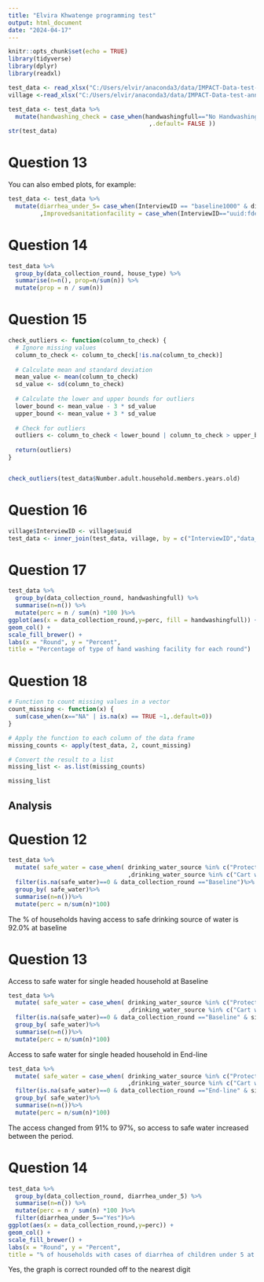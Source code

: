 ---
title: "Elvira Khwatenge programming test"
output: html_document
date: "2024-04-17"
---


```{r setup, include=FALSE}
knitr::opts_chunk$set(echo = TRUE)
library(tidyverse)
library(dplyr)
library(readxl)

test_data <- read_xlsx("C:/Users/elvir/anaconda3/data/IMPACT-Data-test-annexes/Annex 1 - REACH TEST DATA.xlsm")
village <-read_xlsx("C:/Users/elvir/anaconda3/data/IMPACT-Data-test-annexes/village.xlsm")
```









```{r}
test_data <- test_data %>%
  mutate(handwashing_check = case_when(handwashingfull=="No Handwashing facility" & `Frequency.respondant.report.handwhashing.a.day` =="7 times and more" ~ TRUE
                                        ,.default= FALSE ))
str(test_data)
```

# Question 13

You can also embed plots, for example:

```{r, echo=FALSE}
test_data <- test_data %>%
  mutate(diarrhea_under_5= case_when(InterviewID == "baseline1000" & diarrhea_under_5=="Yes"~"NA", .default= diarrhea_under_5)
         ,Improvedsanitationfacility = case_when(InterviewID=="uuid:fde636f2-60d5-4c61-bdb8-be783b8e207f" & Improvedsanitationfacility =="Improved toilet facility" ~"Unimproved toilet facility",.default = Improvedsanitationfacility ))

```

# Question 14

```{r}
test_data %>%
  group_by(data_collection_round, house_type) %>%
  summarise(n=n(), prop=n/sum(n)) %>%
  mutate(prop = n / sum(n))

```

# Question 15

```{r}
check_outliers <- function(column_to_check) {
  # Ignore missing values
  column_to_check <- column_to_check[!is.na(column_to_check)]
  
  # Calculate mean and standard deviation
  mean_value <- mean(column_to_check)
  sd_value <- sd(column_to_check)
  
  # Calculate the lower and upper bounds for outliers
  lower_bound <- mean_value - 3 * sd_value
  upper_bound <- mean_value + 3 * sd_value
  
  # Check for outliers
  outliers <- column_to_check < lower_bound | column_to_check > upper_bound
  
  return(outliers)
}


check_outliers(test_data$Number.adult.household.members.years.old)

```
# Question 16

```{r}

village$InterviewID <- village$uuid
test_data <- inner_join(test_data, village, by = c("InterviewID","data_collection_round"))

```


# Question 17

```{r}
test_data %>%
  group_by(data_collection_round, handwashingfull) %>%
  summarise(n=n()) %>%
  mutate(perc = n / sum(n) *100 )%>%
ggplot(aes(x = data_collection_round,y=perc, fill = handwashingfull)) +
geom_col() +
scale_fill_brewer() +
labs(x = "Round", y = "Percent",
title = "Percentage of type of hand washing facility for each round")
```
# Question 18

```{r}

# Function to count missing values in a vector
count_missing <- function(x) {
  sum(case_when(x=="NA" | is.na(x) == TRUE ~1,.default=0))
}

# Apply the function to each column of the data frame
missing_counts <- apply(test_data, 2, count_missing)

# Convert the result to a list
missing_list <- as.list(missing_counts)

missing_list
```
## Analysis

# Question 12


```{r}

test_data %>%
  mutate( safe_water = case_when( drinking_water_source %in% c("Protected dug well", "Piped water to yard or plot","Piped water into dwelling (house)","Bottled water", "Tube well or borehole","Public tap or standpipe", "Protected spring")~ "Improved water source"
                                  ,drinking_water_source %in% c("Cart with small tank or drum","Unprotected dug well", "Unprotected spring", "Surface water","Tanker-truck","Rainwater collection","Other")~"Unimproved water source")) %>%
  filter(is.na(safe_water)==0 & data_collection_round =="Baseline")%>%
  group_by( safe_water)%>%
  summarise(n=n())%>%
  mutate(perc = n/sum(n)*100)

```
The % of households having access to safe drinking  source of water is 92.0% at baseline

# Question 13

Access to safe water for single headed household at Baseline
```{r}

test_data %>%
  mutate( safe_water = case_when( drinking_water_source %in% c("Protected dug well", "Piped water to yard or plot","Piped water into dwelling (house)","Bottled water", "Tube well or borehole","Public tap or standpipe", "Protected spring")~ "Improved water source"
                                  ,drinking_water_source %in% c("Cart with small tank or drum","Unprotected dug well", "Unprotected spring", "Surface water","Tanker-truck","Rainwater collection","Other")~"Unimproved water source")) %>%
  filter(is.na(safe_water)==0 & data_collection_round =="Baseline" & single_headed_household =="Yes")%>%
  group_by( safe_water)%>%
  summarise(n=n())%>%
  mutate(perc = n/sum(n)*100)

```


Access to safe water for single headed household in End-line
```{r}

test_data %>%
  mutate( safe_water = case_when( drinking_water_source %in% c("Protected dug well", "Piped water to yard or plot","Piped water into dwelling (house)","Bottled water", "Tube well or borehole","Public tap or standpipe", "Protected spring")~ "Improved water source"
                                  ,drinking_water_source %in% c("Cart with small tank or drum","Unprotected dug well", "Unprotected spring", "Surface water","Tanker-truck","Rainwater collection","Other")~"Unimproved water source")) %>%
  filter(is.na(safe_water)==0 & data_collection_round =="End-line" & single_headed_household =="Yes")%>%
  group_by( safe_water)%>%
  summarise(n=n())%>%
  mutate(perc = n/sum(n)*100)

```
The access changed from 91% to 97%, so access to safe water increased between the period.


# Question 14



```{r}
test_data %>%
  group_by(data_collection_round, diarrhea_under_5) %>%
  summarise(n=n()) %>%
  mutate(perc = n / sum(n) *100 )%>%
  filter(diarrhea_under_5=="Yes")%>%
ggplot(aes(x = data_collection_round,y=perc)) +
geom_col() +
scale_fill_brewer() +
labs(x = "Round", y = "Percent",
title = "% of households with cases of diarrhea of children under 5 at the baseline and endline")
```

Yes, the graph is correct rounded off to the nearest digit

